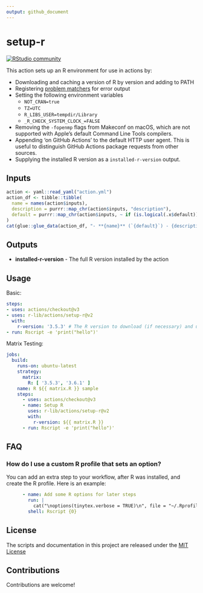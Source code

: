 ```yaml
---
output: github_document
---
```


<!-- README.md is generated from README.Rmd. Please edit that file -->

# setup-r

[![RStudio community](https://img.shields.io/badge/community-github--actions-blue?style=social&logo=rstudio&logoColor=75AADB)](https://community.rstudio.com/new-topic?category=Package%20development&tags=github-actions)

This action sets up an R environment for use in actions by:

- Downloading and caching a version of R by version and adding to PATH
- Registering [problem matchers](https://github.com/r-lib/actions/tree/v2/setup-r/.github) for error output
- Setting the following environment variables
  - `NOT_CRAN=true`
  - `TZ=UTC`
  - `R_LIBS_USER=tempdir/Library`
  - `_R_CHECK_SYSTEM_CLOCK_=FALSE`
- Removing the `-fopenmp` flags from Makeconf on macOS, which are not supported
  with Apple's default Command Line Tools compilers.
- Appending 'on GitHub Actions' to the default HTTP user agent. This is useful to
  distinguish GitHub Actions package requests from other sources.
- Supplying the installed R version as a `installed-r-version` output.

## Inputs

```r
action <- yaml::read_yaml("action.yml")
action_df <- tibble::tibble(
  name = names(action$inputs),
  description = purrr::map_chr(action$inputs, "description"),
  default = purrr::map_chr(action$inputs, ~ if (is.logical(.x$default)) if (isTRUE(.x$default)) "true" else "false" else glue::single_quote(.x$default))
)
cat(glue::glue_data(action_df, "- **{name}** (`{default}`) - {description}"), sep = "\n")
```

## Outputs

- **installed-r-version** - The full R version installed by the action

## Usage

Basic:
```yaml
steps:
- uses: actions/checkout@v3
- uses: r-lib/actions/setup-r@v2
  with:
    r-version: '3.5.3' # The R version to download (if necessary) and use.
- run: Rscript -e 'print("hello")'
```

Matrix Testing:
```yaml
jobs:
  build:
    runs-on: ubuntu-latest
    strategy:
      matrix:
        R: [ '3.5.3', '3.6.1' ]
    name: R ${{ matrix.R }} sample
    steps:
      - uses: actions/checkout@v3
      - name: Setup R
        uses: r-lib/actions/setup-r@v2
        with:
          r-version: ${{ matrix.R }}
      - run: Rscript -e 'print("hello")'
```

## FAQ

### How do I use a custom R profile that sets an option?

You can add an extra step to your workflow, after R was installed,
and create the R profile. Here is an example:
```yaml
      - name: Add some R options for later steps
        run: |
          cat("\noptions(tinytex.verbose = TRUE)\n", file = "~/.Rprofile", append = TRUE)
        shell: Rscript {0}
```

## License

The scripts and documentation in this project are released under the [MIT License](LICENSE)

## Contributions

Contributions are welcome!
